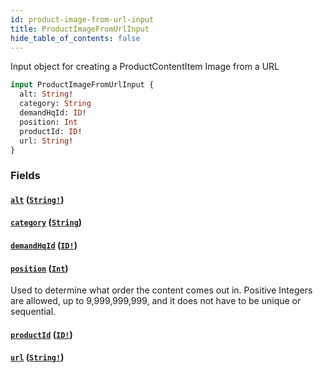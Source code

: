 ```yaml
---
id: product-image-from-url-input
title: ProductImageFromUrlInput
hide_table_of_contents: false
---
```



Input object for creating a ProductContentItem Image from a URL

```graphql
input ProductImageFromUrlInput {
  alt: String!
  category: String
  demandHqId: ID!
  position: Int
  productId: ID!
  url: String!
}
```


### Fields

#### [`alt`](#) ([`String!`](/developers/demandhq-apis/demand-api/graphql/reference/scalars/string))




#### [`category`](#) ([`String`](/developers/demandhq-apis/demand-api/graphql/reference/scalars/string))




#### [`demandHqId`](#) ([`ID!`](/developers/demandhq-apis/demand-api/graphql/reference/scalars/id))




#### [`position`](#) ([`Int`](/developers/demandhq-apis/demand-api/graphql/reference/scalars/int))

Used to determine what order the content comes out in.
Positive Integers are allowed, up to 9,999,999,999, and it does not have to be unique or sequential.


#### [`productId`](#) ([`ID!`](/developers/demandhq-apis/demand-api/graphql/reference/scalars/id))




#### [`url`](#) ([`String!`](/developers/demandhq-apis/demand-api/graphql/reference/scalars/string))






